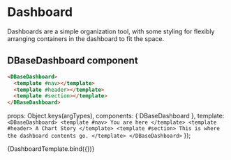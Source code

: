 
<Meta
    title="Visualization/Dashboard"
    component={DBaseDashboard}
/>

# Dashboard

Dashboards are a simple organization tool, with some styling for flexibly arranging containers in the dashboard to fit the space.

<ArgsTable story="Dashboard" />

## DBaseDashboard component

```html
<DBaseDashboard>
  <template #nav></template>
  <template #header></template>
  <template #section></template>
</DBaseDashboard>
```

  props: Object.keys(argTypes),
  components: { DBaseDashboard },
  template: `
    <DBaseDashboard>
      <template #nav>
        You are here
      </template>
      <template #header>
        A Chart Story
      </template>
      <template #section>
        This is where the dashboard contents go.
      </template>
    </DBaseDashboard>
    `
});

<Canvas>
  <Story name="Dashboard">
    {DashboardTemplate.bind({})}
  </Story>
</Canvas>
